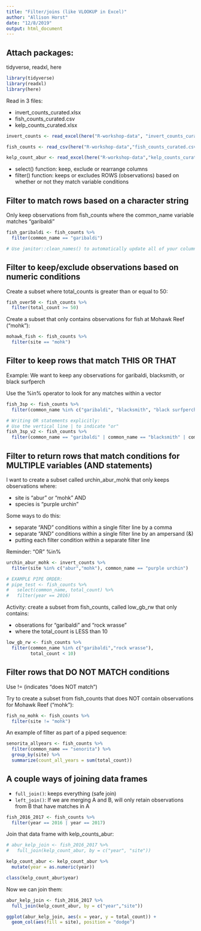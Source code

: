 ```yaml
---
title: "Filter/joins (like VLOOKUP in Excel)"
author: "Allison Horst"
date: "12/8/2019"
output: html_document
---
```


## Attach packages:

tidyverse, readxl, here
```r
library(tidyverse)
library(readxl)
library(here)
```

Read in 3 files: 

- invert_counts_curated.xlsx
- fish_counts_curated.csv
- kelp_counts_curated.xlsx

```r
invert_counts <- read_excel(here("R-workshop-data", "invert_counts_curated.xlsx"))

fish_counts <- read_csv(here("R-workshop-data","fish_counts_curated.csv"))

kelp_count_abur <- read_excel(here("R-workshop-data","kelp_counts_curated.xlsx"))
```

- select() function: keep, exclude or rearrange columns
- filter() function: keeps or excludes ROWS (observations) based on whether or not they match variable conditions

## Filter to match rows based on a character string

Only keep observations from fish_counts where the common_name variable matches "garibaldi"
```r

fish_garibaldi <- fish_counts %>% 
  filter(common_name == "garibaldi")

# Use janitor::clean_names() to automatically update all of your column names to lowercase_snake_case
```

## Filter to keep/exclude observations based on numeric conditions

Create a subset where total_counts is greater than or equal to 50:

```r
fish_over50 <- fish_counts %>% 
  filter(total_count >= 50)
```

Create a subset that only contains observations for fish at Mohawk Reef ("mohk"):

```r
mohawk_fish <- fish_counts %>% 
  filter(site == "mohk")
```

## Filter to keep rows that match THIS OR THAT

Example: We want to keep any observations for garibaldi, blacksmith, or black surfperch

Use the %in% operator to look for any matches within a vector
```r
fish_3sp <- fish_counts %>% 
  filter(common_name %in% c("garibaldi", "blacksmith", "black surfperch"))

# Writing OR statements explicitly: 
# Use the vertical line | to indicate "or"
fish_3sp_v2 <- fish_counts %>% 
  filter(common_name == "garibaldi" | common_name == "blacksmith" | common_name == "black surfperch")
```

## Filter to return rows that match conditions for MULTIPLE variables (AND statements)

I want to create a subset called urchin_abur_mohk that only keeps observations where:

- site is "abur" or "mohk" AND
- species is "purple urchin"

Some ways to do this: 

- separate "AND" conditions within a single filter line by a comma
- separate "AND" conditions within a single filter line by an ampersand (&)
- putting each filter condition within a separate filter line

Reminder: "OR" %in% 
```r
urchin_abur_mohk <- invert_counts %>% 
  filter(site %in% c("abur","mohk"), common_name == "purple urchin")

# EXAMPLE PIPE ORDER:
# pipe_test <- fish_counts %>% 
#   select(common_name, total_count) %>% 
#   filter(year == 2016)

```

Activity: create a subset from fish_counts, called low_gb_rw  that only contains:

- obserations for "garibaldi" and "rock wrasse"
- where the total_count is LESS than 10

```r
low_gb_rw <- fish_counts %>% 
  filter(common_name %in% c("garibaldi","rock wrasse"), 
         total_count < 10)
```

## Filter rows that DO NOT MATCH conditions

Use != (indicates "does NOT match")

Try to create a subset from fish_counts that does NOT contain observations for Mohawk Reef ("mohk"):

```r
fish_no_mohk <- fish_counts %>% 
  filter(site != "mohk")
```

An example of filter as part of a piped sequence: 
```r
senorita_allyears <- fish_counts %>% 
  filter(common_name == "senorita") %>% 
  group_by(site) %>% 
  summarize(count_all_years = sum(total_count))
```

## A couple ways of joining data frames

- `full_join()`: keeps everything (safe join)
- `left_join()`: If we are merging A and B, will only retain observations from B that have matches in A

```r
fish_2016_2017 <- fish_counts %>% 
  filter(year == 2016 | year == 2017)
```

Join that data frame with kelp_counts_abur:
```r
# abur_kelp_join <- fish_2016_2017 %>% 
#   full_join(kelp_count_abur, by = c("year", "site"))
```

```r
kelp_count_abur <- kelp_count_abur %>% 
  mutate(year = as.numeric(year))

class(kelp_count_abur$year)
```

Now we can join them:
```r
abur_kelp_join <- fish_2016_2017 %>% 
  full_join(kelp_count_abur, by = c("year","site"))

ggplot(abur_kelp_join, aes(x = year, y = total_count)) +
  geom_col(aes(fill = site), position = "dodge")
```

